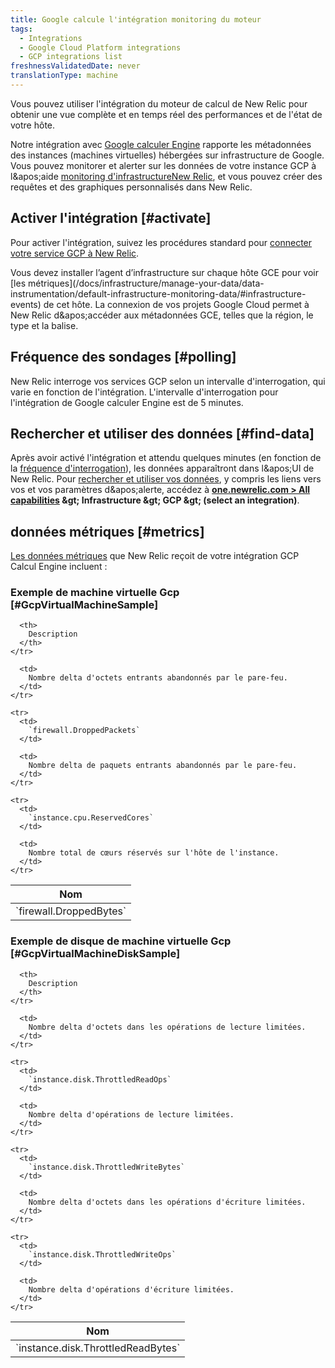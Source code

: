 ```yaml
---
title: Google calcule l'intégration monitoring du moteur
tags:
  - Integrations
  - Google Cloud Platform integrations
  - GCP integrations list
freshnessValidatedDate: never
translationType: machine
---
```


Vous pouvez utiliser l'intégration du moteur de calcul de New Relic pour obtenir une vue complète et en temps réel des performances et de l'état de votre hôte.

Notre intégration avec [Google calculer Engine](https://cloud.google.com/compute) rapporte les métadonnées des instances (machines virtuelles) hébergées sur infrastructure de Google. Vous pouvez monitorer et alerter sur les données de votre instance GCP à l&amp;apos;aide [monitoring d'infrastructureNew Relic](/docs/infrastructure), et vous pouvez créer des requêtes et des graphiques personnalisés dans New Relic.

## Activer l'intégration [#activate]

Pour activer l'intégration, suivez les procédures standard pour [connecter votre service GCP à New Relic](/docs/connect-google-cloud-platform-services-infrastructure).

<Callout variant="important">
  Vous devez installer l’agent d’infrastructure sur chaque hôte GCE pour voir [les métriques](/docs/infrastructure/manage-your-data/data-instrumentation/default-infrastructure-monitoring-data/#infrastructure-events) de cet hôte. La connexion de vos projets Google Cloud permet à New Relic d&amp;apos;accéder aux métadonnées GCE, telles que la région, le type et la balise.
</Callout>

## Fréquence des sondages [#polling]

New Relic interroge vos services GCP selon un intervalle d'interrogation, qui varie en fonction de l'intégration. L'intervalle d'interrogation pour l'intégration de Google calculer Engine est de 5 minutes.

## Rechercher et utiliser des données [#find-data]

Après avoir activé l'intégration et attendu quelques minutes (en fonction de la [fréquence d'interrogation](#polling)), les données apparaîtront dans l&amp;apos;UI de New Relic. Pour [rechercher et utiliser vos données](/docs/infrastructure/integrations/find-use-infrastructure-integration-data), y compris les liens vers vos <InlinePopover type="dashboards" />et vos paramètres d&amp;apos;alerte, accédez à <DNT>**[one.newrelic.com &gt; All capabilities](https://one.newrelic.com/all-capabilities) &amp;gt; Infrastructure &amp;gt; GCP &amp;gt; (select an integration)**</DNT>.

## données métriques [#metrics]

[Les données métriques](/docs/infrastructure/introduction-infra-monitoring#data-types) que New Relic reçoit de votre intégration GCP Calcul Engine incluent :

### Exemple de machine virtuelle Gcp [#GcpVirtualMachineSample]

<table>
  <thead>
    <tr>
      <th style={{ width: "285px" }}>
        Nom
      </th>

      <th>
        Description
      </th>
    </tr>
  </thead>

  <tbody>
    <tr>
      <td>
        `firewall.DroppedBytes`
      </td>

      <td>
        Nombre delta d'octets entrants abandonnés par le pare-feu.
      </td>
    </tr>

    <tr>
      <td>
        `firewall.DroppedPackets`
      </td>

      <td>
        Nombre delta de paquets entrants abandonnés par le pare-feu.
      </td>
    </tr>

    <tr>
      <td>
        `instance.cpu.ReservedCores`
      </td>

      <td>
        Nombre total de cœurs réservés sur l'hôte de l'instance.
      </td>
    </tr>
  </tbody>
</table>

### Exemple de disque de machine virtuelle Gcp [#GcpVirtualMachineDiskSample]

<table>
  <thead>
    <tr>
      <th style={{ width: "285px" }}>
        Nom
      </th>

      <th>
        Description
      </th>
    </tr>
  </thead>

  <tbody>
    <tr>
      <td>
        `instance.disk.ThrottledReadBytes`
      </td>

      <td>
        Nombre delta d'octets dans les opérations de lecture limitées.
      </td>
    </tr>

    <tr>
      <td>
        `instance.disk.ThrottledReadOps`
      </td>

      <td>
        Nombre delta d'opérations de lecture limitées.
      </td>
    </tr>

    <tr>
      <td>
        `instance.disk.ThrottledWriteBytes`
      </td>

      <td>
        Nombre delta d'octets dans les opérations d'écriture limitées.
      </td>
    </tr>

    <tr>
      <td>
        `instance.disk.ThrottledWriteOps`
      </td>

      <td>
        Nombre delta d'opérations d'écriture limitées.
      </td>
    </tr>
  </tbody>
</table>